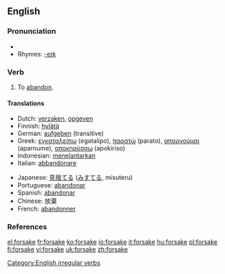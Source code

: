 ==English==

===Pronunciation===
*{{IPA|/'foɻseɪk/}}
*Rhymes: [[Rhymes:English:-eɪk|-eɪk]]

===Verb===
{{en-verb|forsakes|forsaking|forsook|forsaken}}

# To [[abandon]].

====Translations====
{{top}}
*Dutch: [[verzaken]], [[opgeven]]
*Finnish: [[hylätä]]
*German: [[aufgeben]] (transitive)
*Greek: [[εγκαταλείπω]] (egatalipo), [[παρατώ]] (parato), [[απαρνούμαι]] (aparnume), [[αποκηρύσσω]] (apokiriso)
*Indonesian: [[telantar|menelantarkan]]
*Italian: [[abbandonare]]
{{mid}}
*Japanese: [[見捨てる]] ([[みすてる]], misuteru)
*Portuguese: [[abandonar]]
*Spanish: [[abandonar]]
*Chinese: 放棄
*French: [[abandonner]]
{{bottom}}

===References===
{{R:Century 1911}}
{{R:Webster 1913}}

[[Category:English irregular verbs]]

[[el:forsake]]
[[fr:forsake]]
[[ko:forsake]]
[[io:forsake]]
[[it:forsake]]
[[hu:forsake]]
[[pl:forsake]]
[[fi:forsake]]
[[vi:forsake]]
[[uk:forsake]]
[[zh:forsake]]
